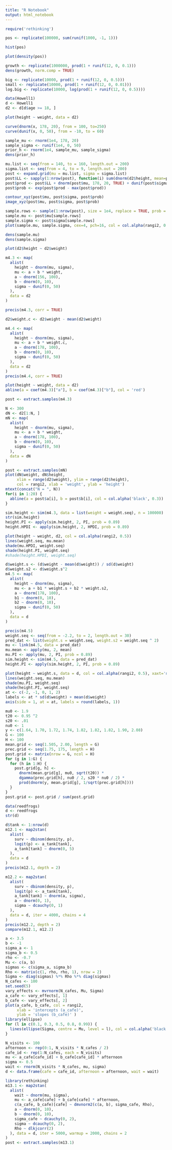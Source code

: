 ```yaml
---
title: "R Notebook"
output: html_notebook
---
```

```r
require('rethinking')
```


```r
pos <- replicate(100000, sum(runif(1000, -1, 1)))
```

```r
hist(pos)
```

```r
plot(density(pos))
```

```r
growth <- replicate(1000000, prod(1 + runif(12, 0, 0.1)))
dens(growth, norm.comp = TRUE)
```

```r
big <- replicate(10000, prod(1 + runif(12, 0, 0.5)))
small <- replicate(10000, prod(1 + runif(12, 0, 0.01)))
log.big <- replicate(10000, log(prod(1 + runif(12, 0, 0.5))))
```

```r
data(Howell1)
d <- Howell1
d2 <- d[d$age >= 18, ]
```

```r
plot(height ~ weight, data = d2)
```
```r
curve(dnorm(x, 178, 20), from = 100, to=250)
curve(dunif(x, 0, 50), from = -10, to = 60)
```

```r
sample_mu <- rnorm(1e4, 178, 20)
sample_sigma <- runif(1e4, 0, 50)
prior_h <- rnorm(1e4, sample_mu, sample_sigma)
dens(prior_h)
```


```r
mu.list <- seq(from = 140, to = 160, length.out = 200)
sigma.list <- seq(from = 4, to = 9, length.out = 200)
post <- expand.grid(mu = mu.list, sigma = sigma.list)
post$LL <- sapply(1:nrow(post), function(i) sum(dnorm(d2$height, mean=post$mu[i], sd=post$sigma[i], log=TRUE)))
post$prod <- post$LL + dnorm(post$mu, 178, 20, TRUE) + dunif(post$sigma, 0, 50, TRUE)
post$prob <- exp(post$prod - max(post$prod))

contour_xyz(post$mu, post$sigma, post$prob)
image_xyz(post$mu, post$sigma, post$prob)
```

```r
sample.rows <- sample(1:nrow(post), size = 1e4, replace = TRUE, prob = post$prob)
sample.mu <- post$mu[sample.rows]
sample.sigma <- post$sigma[sample.rows]
plot(sample.mu, sample.sigma, cex=4, pch=16, col = col.alpha(rangi2, 0.1))
```

```r
dens(sample.mu)
dens(sample.sigma)
```

```r
plot(d2$height ~ d2$weight)
```

```r
m4.3 <- map(
  alist(
    height ~ dnorm(mu, sigma),
    mu <- a + b * weight,
    a ~ dnorm(156, 100),
    b ~ dnorm(0, 10),
    sigma ~ dunif(0, 50)
  ),
  data = d2
)
```

```r
precis(m4.3, corr = TRUE)
```

```r
d2$weight.c <- d2$weight - mean(d2$weight)

m4.4 <- map(
  alist(
    height ~ dnorm(mu, sigma),
    mu <- a + b * weight.c,
    a ~ dnorm(178, 100),
    b ~ dnorm(0, 10),
    sigma ~ dunif(0, 50)
  ),
  data = d2
)
precis(m4.4, corr = TRUE)

```

```r
plot(height ~ weight, data = d2)
abline(a = coef(m4.3)["a"], b = coef(m4.3)["b"], col = 'red')
```

```r
post <- extract.samples(m4.3)
```

```r
N <- 300
dN <- d2[1:N, ]
mN <- map(
  alist(
    height ~ dnorm(mu, sigma),
    mu <- a + b * weight,
    a ~ dnorm(178, 100),
    b ~ dnorm(0, 10),
    sigma ~ dunif(0, 50)
  ),
  data = dN
)

post <- extract.samples(mN)
plot(dN$weight, dN$height,
     xlim = range(d2$weight), ylim = range(d2$height),
     col = rangi2, xlab = 'weight', ylab = 'height')
mtext(concat("N = ", N))
for(i in 1:20) {
  abline(a = post$a[i], b = post$b[i], col = col.alpha('black', 0.3))
}
```


```r
sim.height <- sim(m4.3, data = list(weight = weight.seq), n = 100000)
str(sim.height)
height.PI <- apply(sim.height, 2, PI, prob = 0.89)
height.HPDI <- apply(sim.height, 2, HPDI, prob = 0.89)
```

```r
plot(height ~ weight, d2, col = col.alpha(rangi2, 0.5))
lines(weight.seq, mu.mean)
shade(mu.HPDI, weight.seq)
shade(height.PI, weight.seq)
#shade(height.HPDI, weight.seq)
```

```r
d$weight.s <- (d$weight - mean(d$weight)) / sd(d$weight)
d$weight.s2 <- d$weight.s^2
m4.5 <- map(
  alist(
    height ~ dnorm(mu, sigma),
    mu <- a + b1 * weight.s + b2 * weight.s2,
    a ~ dnorm(178, 100),
    b1 ~ dnorm(0, 10),
    b2 ~ dnorm(0, 10), 
    sigma ~ dunif(0, 50)
  ),
  data = d
)
```

```r
precis(m4.5)
weight.seq <- seq(from = -2.2, to = 2, length.out = 30)
pred_dat <- list(weight.s = weight.seq, weight.s2 = weight.seq ^ 2)
mu <- link(m4.5, data = pred_dat)
mu.mean <- apply(mu, 2, mean)
mu.PI <- apply(mu, 2, PI, prob = 0.89)
sim.height <- sim(m4.5, data = pred_dat)
height.PI <- apply(sim.height, 2, PI, prob = 0.89)
```

```r
plot(height ~ weight.s, data = d, col = col.alpha(rangi2, 0.5), xaxt='n')
lines(weight.seq, mu.mean)
shade(mu.PI, weight.seq)
shade(height.PI, weight.seq)
at <- c(-2, -1, 0, 1, 2)
labels <- at * sd(d$weight) + mean(d$weight)
axis(side = 1, at = at, labels = round(labels, 1))
```



```r
mu0 <- 1.9
t20 <- 0.95 ^2
s20 <- .01
nu0 <- 1
y <- c(1.64, 1.70, 1.72, 1.74, 1.82, 1.82, 1.82, 1.90, 2.08)
G <- 100
H <- 100
mean.grid <- seq(1.505, 2.00, length = G)
prec.grid <- seq(1.75, 175, length = H)
post.grid <- matrix(nrow = G, ncol = H)
for (g in 1:G) {
  for (h in 1:H) {
    post.grid[g, h] <-
      dnorm(mean.grid[g], mu0, sqrt(t20)) * 
      dgamma(prec.grid[h], nu0 / 2, s20 * nu0 / 2) *
      prod(dnorm(y, mean.grid[g], 1/sqrt(prec.grid[h])))
  }
}
post.grid <- post.grid / sum(post.grid)
```


```r
data(reedfrogs)
d <- reedfrogs
str(d)

d$tank <- 1:nrow(d)
m12.1 <- map2stan(
  alist(
    surv ~ dbinom(density, p),
    logit(p) <- a_tank[tank],
    a_tank[tank] ~ dnorm(0, 5)
  ),
  data = d
)
precis(m12.1, depth = 2)
```

```r
m12.2 <- map2stan(
  alist(
    surv ~ dbinom(density, p),
    logit(p) <- a_tank[tank],
    a_tank[tank] ~ dnorm(a, sigma),
    a ~ dnorm(0, 1),
    sigma ~ dcauchy(0, 1)
  ),
  data = d, iter = 4000, chains = 4
)
precis(m12.2, depth = 2)
compare(m12.1, m12.2)
```




```r
a <- 3.5
b <- -1
sigma_a <- 1
sigma_b <- 0.5
rho <- -0.7
Mu <- c(a, b)
sigmas <- c(sigma_a, sigma_b)
Rho <- matrix(c(1, rho, rho, 1), nrow = 2)
Sigma <- diag(sigmas) %*% Rho %*% diag(sigmas)
N_cafes <- 100
set.seed(5)
vary_effects <- mvrnorm(N_cafes, Mu, Sigma)
a_cafe <- vary_effects[, 1]
b_cafe <- vary_effects[, 2]
plot(a_cafe, b_cafe, col = rangi2,
     xlab = 'intercepts (a_cafe)', 
     ylab = 'slopes (b_cafe)' )
library(ellipse)
for (l in c(0.1, 0.3, 0.5, 0.8, 0.99)) {
  lines(ellipse(Sigma, centre = Mu, level = l), col = col.alpha('black', 0.2))
}
```

```r
N_visits <- 100
afternoon <- rep(0:1, N_visits * N_cafes / 2)
cafe_id <- rep(1:N_cafes, each = N_visits)
mu <- a_cafe[cafe_id] + b_cafe[cafe_id] * afternoon
sigma <- 0.5
wait <- rnorm(N_visits * N_cafes, mu, sigma)
d <- data.frame(cafe = cafe_id, afternoon = afternoon, wait = wait)
```

```r
library(rethinking)
m13.1 <- map2stan(
  alist(
    wait ~ dnorm(mu, sigma),
    mu <- a_cafe[cafe] + b_cafe[cafe] * afternoon,
    c(a_cafe, b_cafe)[cafe] ~ dmvnorm2(c(a, b), sigma_cafe, Rho),
    a ~ dnorm(0, 10),
    b ~ dnorm(0, 10),
    sigma_cafe ~ dcauchy(0, 2),
    sigma ~ dcauchy(0, 2),
    Rho ~ dlkjcorr(2)
  ), data = d, iter = 5000, warmup = 2000, chains = 2
)
post <- extract.samples(m13.1)
```

